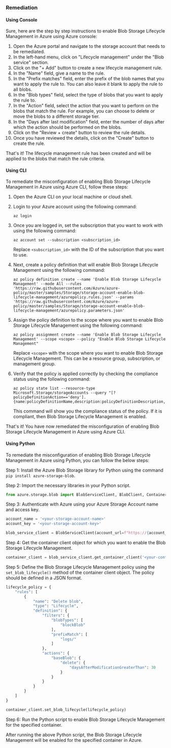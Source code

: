 ### Remediation

#### Using Console

Sure, here are the step by step instructions to enable Blob Storage Lifecycle Management in Azure using Azure console:

1. Open the Azure portal and navigate to the storage account that needs to be remediated.
2. In the left-hand menu, click on "Lifecycle management" under the "Blob service" section.
3. Click on the "+ Add" button to create a new lifecycle management rule.
4. In the "Name" field, give a name to the rule.
5. In the "Prefix matches" field, enter the prefix of the blob names that you want to apply the rule to. You can also leave it blank to apply the rule to all blobs.
6. In the "Blob types" field, select the type of blobs that you want to apply the rule to.
7. In the "Action" field, select the action that you want to perform on the blobs that match the rule. For example, you can choose to delete or move the blobs to a different storage tier.
8. In the "Days after last modification" field, enter the number of days after which the action should be performed on the blobs.
9. Click on the "Review + create" button to review the rule details.
10. Once you have reviewed the details, click on the "Create" button to create the rule.

That's it! The lifecycle management rule has been created and will be applied to the blobs that match the rule criteria.

#### Using CLI

To remediate the misconfiguration of enabling Blob Storage Lifecycle Management in Azure using Azure CLI, follow these steps:

1. Open the Azure CLI on your local machine or cloud shell.

2. Login to your Azure account using the following command:
   
   ```
   az login
   ```
   
3. Once you are logged in, set the subscription that you want to work with using the following command:

   ```
   az account set --subscription <subscription_id>
   ```
   
   Replace `<subscription_id>` with the ID of the subscription that you want to use.

4. Next, create a policy definition that will enable Blob Storage Lifecycle Management using the following command:

   ```
   az policy definition create --name 'Enable Blob Storage Lifecycle Management' --mode All --rules 'https://raw.githubusercontent.com/Azure/azure-policy/master/samples/Storage/storage-account-enable-blob-lifecycle-management/azurepolicy.rules.json' --params 'https://raw.githubusercontent.com/Azure/azure-policy/master/samples/Storage/storage-account-enable-blob-lifecycle-management/azurepolicy.parameters.json'
   ```

5. Assign the policy definition to the scope where you want to enable Blob Storage Lifecycle Management using the following command:

   ```
   az policy assignment create --name 'Enable Blob Storage Lifecycle Management' --scope <scope> --policy "Enable Blob Storage Lifecycle Management"
   ```

   Replace `<scope>` with the scope where you want to enable Blob Storage Lifecycle Management. This can be a resource group, subscription, or management group.

6. Verify that the policy is applied correctly by checking the compliance status using the following command:

   ```
   az policy state list --resource-type Microsoft.Storage/storageAccounts --query "[?policyDefinitionAction=='deny'].{name:policyDefinitionName,description:policyDefinitionDescription,compliant:isCompliant}"
   ```

   This command will show you the compliance status of the policy. If it is compliant, then Blob Storage Lifecycle Management is enabled.

That's it! You have now remediated the misconfiguration of enabling Blob Storage Lifecycle Management in Azure using Azure CLI.

#### Using Python

To remediate the misconfiguration of enabling Blob Storage Lifecycle Management in Azure using Python, you can follow the below steps:

Step 1: Install the Azure Blob Storage library for Python using the command `pip install azure-storage-blob`.

Step 2: Import the necessary libraries in your Python script.

```python
from azure.storage.blob import BlobServiceClient, BlobClient, ContainerClient, BlobProperties, ContentSettings
```

Step 3: Authenticate with Azure using your Azure Storage Account name and access key.

```python
account_name = '<your-storage-account-name>'
account_key = '<your-storage-account-key>'

blob_service_client = BlobServiceClient(account_url=f"https://{account_name}.blob.core.windows.net", credential=account_key)
```

Step 4: Get the container client object for which you want to enable the Blob Storage Lifecycle Management.

```python
container_client = blob_service_client.get_container_client('<your-container-name>')
```

Step 5: Define the Blob Storage Lifecycle Management policy using the `set_blob_lifecycle()` method of the container client object. The policy should be defined in a JSON format.

```python
lifecycle_policy = {
    "rules": [
        {
            "name": "Delete blob",
            "type": "Lifecycle",
            "definition": {
                "filters": {
                    "blobTypes": [
                        "blockBlob"
                    ],
                    "prefixMatch": [
                        "logs/"
                    ]
                },
                "actions": {
                    "baseBlob": {
                        "delete": {
                            "daysAfterModificationGreaterThan": 30
                        }
                    }
                }
            }
        }
    ]
}

container_client.set_blob_lifecycle(lifecycle_policy)
```

Step 6: Run the Python script to enable Blob Storage Lifecycle Management for the specified container.

After running the above Python script, the Blob Storage Lifecycle Management will be enabled for the specified container in Azure.

